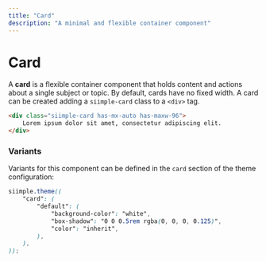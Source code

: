 ```yaml
---
title: "Card"
description: "A minimal and flexible container component"
--- 
```


# Card

A **card** is a flexible container component that holds content and actions about a single subject or topic. By default, cards have no fixed width. A card can be created adding a `siimple-card` class to a `<div>` tag.


```html live=true
<div class="siimple-card has-mx-auto has-maxw-96">
    Lorem ipsum dolor sit amet, consectetur adipiscing elit. 
</div>
```

### Variants

Variants for this component can be defined in the `card` section of the theme configuration:

```scss
siimple.theme((
    "card": (
        "default": (
            "background-color": "white",
            "box-shadow": "0 0 0.5rem rgba(0, 0, 0, 0.125)",
            "color": "inherit",
        ),
    ),
));
```

